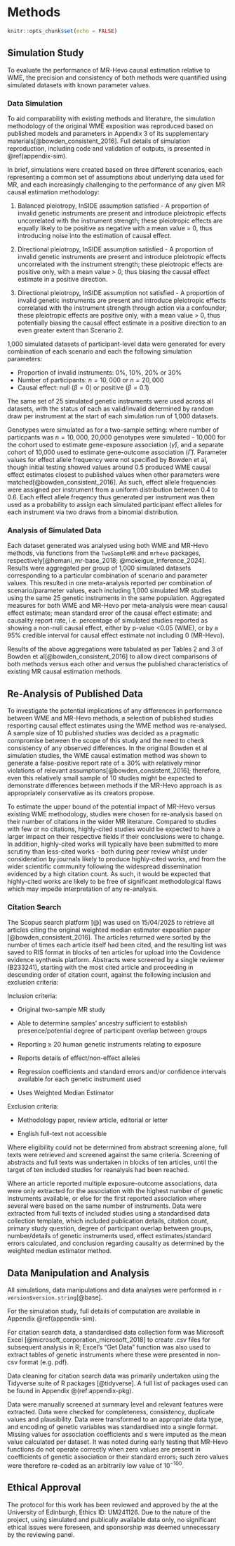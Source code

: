 # Methods

```r
knitr::opts_chunk$set(echo = FALSE)
```

## Simulation Study

To evaluate the performance of MR-Hevo causal estimation relative to WME, the precision and consistency of both methods were quantified using simulated datasets with known parameter values.

### Data Simulation

To aid comparability with existing methods and literature, the simulation methodology of the original WME exposition was reproduced based on published models and parameters in Appendix 3 of its supplementary materials[@bowden_consistent_2016]. Full details of simulation reproduction, including code and validation of outputs, is presented in \@ref(appendix-sim). 

In brief, simulations were created based on three different scenarios, each representing a common set of assumptions about underlying data used for MR, and each increasingly challenging to the performance of any given MR causal estimation methodology:

1. Balanced pleiotropy, InSIDE assumption satisfied - A proportion of invalid genetic instruments are present and introduce pleiotropic effects uncorrelated with the instrument strength; these pleiotropic effects are equally likely to be positive as negative with a mean value = 0, thus introducing noise into the estimation of causal effect.

2. Directional pleiotropy, InSIDE assumption satisfied - A proportion of invalid genetic instruments are present and introduce pleiotropic effects uncorrelated with the instrument strength; these pleiotropic effects are positive only, with a mean value > 0, thus biasing the causal effect estimate in a positive direction.

3. Directional pleiotropy, InSIDE assumption not satisfied - A proportion of invalid genetic instruments are present and introduce pleiotropic effects correlated with the instrument strength through action via a confounder; these pleiotropic effects are positive only, with a mean value > 0, thus potentially biasing the causal effect estimate in a positive direction to an even greater extent than Scenario 2.

1,000 simulated datasets of participant-level data were generated for every combination of each scenario and each the following simulation parameters:

  - Proportion of invalid instruments: 0%, 10%, 20% or 30%
  - Number of participants: $n = 10,000$ or $n = 20,000$
  - Causal effect: null ($\beta = 0$) or positive ($\beta = 0.1$)
  
  
The same set of 25 simulated genetic instruments were used across all datasets, with the status of each as valid/invalid determined by random draw per instrument at the start of each simulation run of 1,000 datasets.

Genotypes were simulated as for a two-sample setting: where number of particpants was $n = 10,000$, 20,000 genotypes were simulated - 10,000 for the cohort used to estimate gene-exposure association ($\hat{\gamma}$), and a separate cohort of 10,000 used to estimate gene-outcome association ($\hat{\Gamma}$). Parameter values for effect allele frequency were not specified by Bowden et al, though initial testing showed values around 0.5 produced WME causal effect estimates closest to published values when other parameters were matched[@bowden_consistent_2016]. As such, effect allele frequencies were assigned per instrument from a uniform distribution between 0.4 to 0.6. Each effect allele freqency thus generated per instrument was then used as a probability to assign each simulated participant effect alleles for each instrument via two draws from a binomial distribution. 

### Analysis of Simulated Data

Each dataset generated was analysed using both WME and MR-Hevo methods, via functions from the `TwoSampleMR` and `mrhevo` packages, respectively[@hemani_mr-base_2018; @mckeigue_inference_2024]. Results were aggregated per group of 1,000 simulated datasets corresponding to a particular combination of scenario and parameter values. This resulted in one meta-analysis reported per combination of scenario/parameter values, each including 1,000 simulated MR studies using the same 25 genetic instruments in the same population. Aggregated measures for both WME and MR-Hevo per meta-analysis were mean causal effect estimate; mean standard error of the causal effect estimate; and causality report rate, i.e. percentage of simulated studies reported as showing a non-null causal effect, either by p-value <0.05 (WME), or by a 95% credible interval for causal effect estimate not including 0 (MR-Hevo).

Results of the above aggregations were tabulated as per Tables 2 and 3 of Bowden et al[@bowden_consistent_2016] to allow direct comparisons of both methods versus each other and versus the published characteristics of existing MR causal estimation methods.

## Re-Analysis of Published Data

To investigate the potential implications of any differences in performance between WME and MR-Hevo methods, a selection of published studies resporting causal effect estimates using the WME method was re-analysed. A sample size of 10 published studies was decided as a pragmatic compromise between the scope of this study and the need to check consistency of any observed differences. In the original Bowden et al simulation studies, the WME causal estimation method was  shown to generate a false-positive report rate of $\ge$ 30% with relatively minor violations of relevant assumptions[@bowden_consistent_2016]; therefore, even this relatively small sample of 10 studies might be expected to demonstrate differences between methods if the MR-Hevo approach is as appropriately conservative as its creators propose.

To estimate the upper bound of the potential impact of MR-Hevo versus existing WME methodology, studies were chosen for re-analysis based on their number of citations in the wider MR literature. Compared to studies with few or no citations, highly-cited studies would be expected to have a larger impact on their respective fields if their conclusions were to change. In addition, highly-cited works will typically have been submitted to more scrutiny than less-cited works - both during peer review whilst under consideration by journals likely to produce highly-cited works, and from the wider scientific community following the widespread dissemination evidenced by a high citation count. As such, it would be expected that highly-cited works are likely to be free of significant methodological flaws which may impede interpretation of any re-analysis.

### Citation Search

The Scopus search platform [@] was used on 15/04/2025 to retrieve all articles citing the original weighted median estimator exposition paper [@bowden_consistent_2016]. The articles returned were sorted by the number of times each article itself had been cited, and the resulting list was saved to RIS format in blocks of ten articles for upload into the Covidence evidence synthesis platform. Abstracts were screened by a single reviewer (B233241), starting with the most cited article and proceeding in descending order of citation count, against the following inclusion and exclusion criteria:

Inclusion criteria:

- Original two-sample MR study

- Able to determine samples’ ancestry sufficient to establish presence/potential degree of participant overlap between groups

- Reporting $\ge$ 20 human genetic instruments relating to exposure

- Reports details of effect/non-effect alleles

- Regression coefficients and standard errors and/or confidence intervals available for each genetic instrument used
  
- Uses Weighted Median Estimator

Exclusion criteria: 

- Methodology paper, review article, editorial or letter

- English full-text not accessible


Where eligibility could not be determined from abstract screening alone, full texts were retrieved and screened against the same criteria. Screening of abstracts and full texts was undertaken in blocks of ten articles, until the target of ten included studies for reanalysis had been reached. 

Where an article reported multiple exposure-outcome associations, data were only extracted for the association with the highest number of genetic instruments available, or else for the first reported association where several were based on the same number of instruments. Data were extracted from full texts of included studies using a standardised data collection template, which included publication details, citation count, primary study question, degree of participant overlap between groups, number/details of genetic instruments used, effect estimates/standard errors calculated, and conclusion regarding causality as determined by the weighted median estimator method. 

## Data Manipulation and Analysis

All simulations, data manipulations and data analyses were performed in `r version$version.string`[@base]. 

For the simulation study, full details of computation are available in Appendix \@ref(appendix-sim).

For citation search data, a standardised data collection form was Microsoft Excel [@microsoft_corporation_microsoft_2018] to create .csv files for subsequent analysis in R; Excel's "Get Data" function was also used to extract tables of genetic instruments where these were presented in non-csv format (e.g. pdf). 

Data cleaning for citation search data was primarily undertaken using the Tidyverse suite of R packages [@tidyverse]. A full list of packages used can be found in Appendix \@(ref:appendix-pkg). 

Data were manually screened at summary level and relevant features were extracted. Data were checked for completeness, consistency, duplicate values and plausibility. Data were transformed to an appropriate data type, and encoding of genetic variables was standardised into a single format. Missing values for association coefficients and \acr{SE}s were imputed as the mean value calculated per dataset. It was noted during early testing that MR-Hevo functions do not operate correctly when zero values are present in coefficients of genetic association or their standard errors; such zero values were therefore re-coded as an arbitrarily low value of $10^{-100}$.

## Ethical Approval

The protocol for this work has been reviewed and approved by the \acr{UMREG} at the University of Edinburgh, Ethics ID: UM241126. Due to the nature of the project, using simulated and publically available data only, no significant ethical issues were foreseen, and sponsorship was deemed unnecessary by the \acr{UMREG} reviewing panel.



